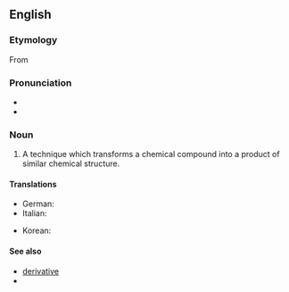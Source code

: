 ==English==

===Etymology===
From {{suffix|derivatize|ation|lang=en}}

===Pronunciation===
* {{IPA|dəˌɹɪvətəˈzeɪʃən|lang=en}}
* {{rhymes|eɪʃən|lang=en}}

===Noun===
{{en-noun}}

# {{lb|en|chemistry}} A technique which transforms a chemical compound into a product of similar chemical structure.

====Translations====
{{trans-top|technique for transforming a chemical}}
* German: {{t|de|Derivatisierung|f}}
* Italian: {{t|it|derivatizzazione|f}}
{{trans-mid}}
* Korean: {{t|ko|유도체화}}
{{trans-bottom}}

====See also====
* [[derivative]]
* {{pedialite}}